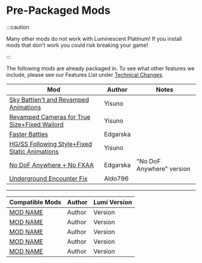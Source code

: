 
# Pre-Packaged Mods

:::caution

Many other mods do not work with Luminescent Platinum! If you install mods that don't work you could risk breaking your game!

:::

The following mods are already packaged in. To see what other features we include, please see our Features List under [Technical Changes](features.mdx#technical-changes).

| Mod                                                                                 | Author                  | Notes                     |
| ----------------------------------------------------------------------------------- | ----------------------- | ------------------------- |
| [Sky Battlen't and Revamped Animations](https://gamebanana.com/mods/377161)         | Yisuno                  |                           |
| [Revamped Cameras for True Size+Fixed Wailord](https://gamebanana.com/mods/346410)  | Yisuno                  |                           |
| [Faster Battles](https://gamebanana.com/mods/340352)                                | Edgarska                |                           |
| [HG/SS Following Style+Fixed Static Animations](https://gamebanana.com/mods/345001) | Yisuno                  |                           |
| [No DoF Anywhere + No FXAA](https://gamebanana.com/mods/340159)                     | Edgarska                | "No DoF Anywhere" version |
| [Underground Encounter Fix](https://gamebanana.com/mods/346666)                     | Aldo796                 |                           |

<hr>
</hr>

| Compatible Mods                                                                     | Author                  | Lumi Version              |
| ----------------------------------------------------------------------------------- | ----------------------- | ------------------------- |
| [MOD NAME](LINK)                                                                    | Author                  | Version                   |
| [MOD NAME](LINK)                                                                    | Author                  | Version                   |
| [MOD NAME](LINK)                                                                    | Author                  | Version                   |
| [MOD NAME](LINK)                                                                    | Author                  | Version                   |
| [MOD NAME](LINK)                                                                    | Author                  | Version                   |
